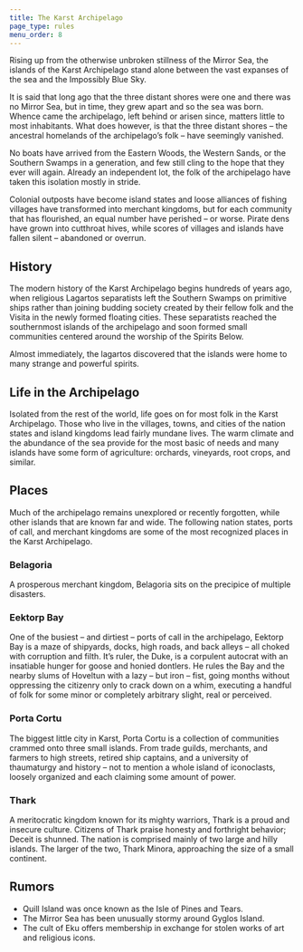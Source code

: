 ```yaml
---
title: The Karst Archipelago
page_type: rules
menu_order: 8
---
```


Rising up from the otherwise unbroken stillness of the Mirror Sea, the islands of the Karst Archipelago stand alone between the vast expanses of the sea and the Impossibly Blue Sky.

It is said that long ago that the three distant shores were one and there was no Mirror Sea, but in time, they grew apart and so the sea was born. Whence came the archipelago, left behind or arisen since, matters little to most inhabitants. What does however, is that the three distant shores – the ancestral homelands of the archipelago’s folk – have seemingly vanished.

No boats have arrived from the Eastern Woods, the Western Sands, or the Southern Swamps in a generation, and few still cling to the hope that they ever will again. Already an independent lot, the folk of the archipelago have taken this isolation mostly in stride.

Colonial outposts have become island states and loose alliances of fishing villages have transformed into merchant kingdoms, but for each community that has flourished, an equal number have perished – or worse. Pirate dens have grown into cutthroat hives, while scores of villages and islands have fallen silent – abandoned or overrun.

## History

The modern history of the Karst Archipelago begins hundreds of years ago, when religious Lagartos separatists left the Southern Swamps on primitive ships rather than joining budding society created by their fellow folk and the Visita in the newly formed floating cities. These separatists reached the southernmost islands of the archipelago and soon formed small communities centered around the worship of the Spirits Below.

Almost immediately, the lagartos discovered that the islands were home to many strange and powerful spirits.

## Life in the Archipelago

Isolated from the rest of the world, life goes on for most folk in the Karst Archipelago. Those who live in the villages, towns, and cities of the nation states and island kingdoms lead fairly mundane lives. The warm climate and the abundance of the sea provide for the most basic of needs and many islands have some form of agriculture: orchards, vineyards, root crops, and similar.

## Places

Much of the archipelago remains unexplored or recently forgotten, while other islands that are known far and wide. The following nation states, ports of call, and merchant kingdoms are some of the most recognized places in the Karst Archipelago.

### Belagoria

A prosperous merchant kingdom, Belagoria sits on the precipice of multiple disasters.

### Eektorp Bay

One of the busiest – and dirtiest – ports of call in the archipelago, Eektorp Bay is a maze of shipyards, docks, high roads, and back alleys – all choked with corruption and filth. It’s ruler, the Duke, is a corpulent autocrat with an insatiable hunger for goose and honied dontlers. He rules the Bay and the nearby slums of Hoveltun with a lazy – but iron – fist, going months without oppressing the citizenry only to crack down on a whim, executing a handful of folk for some minor or completely arbitrary slight, real or perceived.

### Porta Cortu

The biggest little city in Karst, Porta Cortu is a collection of communities crammed onto three small islands. From trade guilds, merchants, and farmers to high streets, retired ship captains, and a university of thaumaturgy and history – not to mention a whole island of iconoclasts, loosely organized and each claiming some amount of power.

### Thark

A meritocratic kingdom known for its mighty warriors, Thark is a proud and insecure culture. Citizens of Thark praise honesty and forthright behavior; Deceit is shunned. The nation is comprised mainly of two large and hilly islands. The larger of the two, Thark Minora, approaching the size of a small continent.

## Rumors

- Quill Island was once known as the Isle of Pines and Tears.
- The Mirror Sea has been unusually stormy around Gyglos Island.
- The cult of Eku offers membership in exchange for stolen works of art and religious icons.
